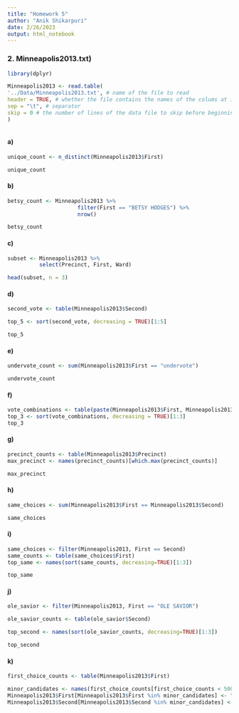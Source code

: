 ```yaml
---
title: "Homework 5"
author: "Anik Shikarpuri"
date: 2/26/2023
output: html_notebook
---
```


### 2. Minneapolis2013.txt)


```r
library(dplyr)

Minneapolis2013 <- read.table(
'../Data/Minneapolis2013.txt', # name of the file to read
header = TRUE, # whether the file contains the names of the colums at its first line
sep = "\t", # separator
skip = 0 # the number of lines of the data file to skip before beginning to read data
)



```

#### a)
```r
unique_count <- n_distinct(Minneapolis2013$First)

unique_count
```
#### b)
```r
betsy_count <- Minneapolis2013 %>% 
                      filter(First == "BETSY HODGES") %>% 
                      nrow()

betsy_count
```

#### c)

```r
subset <- Minneapolis2013 %>% 
          select(Precinct, First, Ward)

head(subset, n = 3)
```
#### d)
```r
second_vote <- table(Minneapolis2013$Second)

top_5 <- sort(second_vote, decreasing = TRUE)[1:5]

top_5
```

#### e)
```r
undervote_count <- sum(Minneapolis2013$First == "undervote")

undervote_count
```
#### f)
```r
vote_combinations <- table(paste(Minneapolis2013$First, Minneapolis2013$Second))
top_3 <- sort(vote_combinations, decreasing = TRUE)[1:3]
top_3
```
#### g)
```r
precinct_counts <- table(Minneapolis2013$Precinct)
max_precinct <- names(precinct_counts)[which.max(precinct_counts)]

max_precinct
```

#### h)
```r
same_choices <- sum(Minneapolis2013$First == Minneapolis2013$Second)

same_choices
```

#### i)
```r
same_choices <- filter(Minneapolis2013, First == Second)
same_counts <- table(same_choices$First)
top_same <- names(sort(same_counts, decreasing=TRUE)[1:3])

top_same

```
#### j)
```r
ole_savior <- filter(Minneapolis2013, First == "OLE SAVIOR")

ole_savior_counts <- table(ole_savior$Second)

top_second <- names(sort(ole_savior_counts, decreasing=TRUE)[1:3])

top_second
```
#### k)
```r
first_choice_counts <- table(Minneapolis2013$First)

minor_candidates <- names(first_choice_counts[first_choice_counts < 5000])
Minneapolis2013$First[Minneapolis2013$First %in% minor_candidates] <- "minor"
Minneapolis2013$Second[Minneapolis2013$Second %in% minor_candidates] <- "minor"
```



